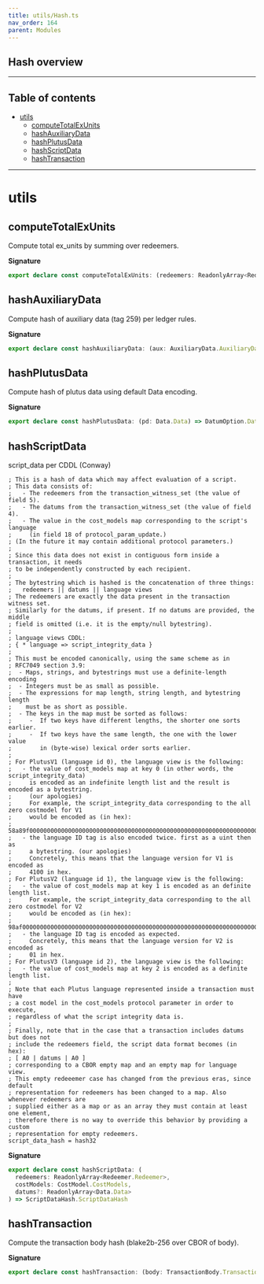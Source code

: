 ```yaml
---
title: utils/Hash.ts
nav_order: 164
parent: Modules
---
```


## Hash overview

---

<h2 className="text-delta">Table of contents</h2>

- [utils](#utils)
  - [computeTotalExUnits](#computetotalexunits)
  - [hashAuxiliaryData](#hashauxiliarydata)
  - [hashPlutusData](#hashplutusdata)
  - [hashScriptData](#hashscriptdata)
  - [hashTransaction](#hashtransaction)

---

# utils

## computeTotalExUnits

Compute total ex_units by summing over redeemers.

**Signature**

```ts
export declare const computeTotalExUnits: (redeemers: ReadonlyArray<Redeemer.Redeemer>) => Redeemer.ExUnits
```

## hashAuxiliaryData

Compute hash of auxiliary data (tag 259) per ledger rules.

**Signature**

```ts
export declare const hashAuxiliaryData: (aux: AuxiliaryData.AuxiliaryData) => AuxiliaryDataHash.AuxiliaryDataHash
```

## hashPlutusData

Compute hash of plutus data using default Data encoding.

**Signature**

```ts
export declare const hashPlutusData: (pd: Data.Data) => DatumOption.DatumHash
```

## hashScriptData

script_data per CDDL (Conway)

```
; This is a hash of data which may affect evaluation of a script.
; This data consists of:
;   - The redeemers from the transaction_witness_set (the value of field 5).
;   - The datums from the transaction_witness_set (the value of field 4).
;   - The value in the cost_models map corresponding to the script's language
;     (in field 18 of protocol_param_update.)
; (In the future it may contain additional protocol parameters.)
;
; Since this data does not exist in contiguous form inside a transaction, it needs
; to be independently constructed by each recipient.
;
; The bytestring which is hashed is the concatenation of three things:
;   redeemers || datums || language views
; The redeemers are exactly the data present in the transaction witness set.
; Similarly for the datums, if present. If no datums are provided, the middle
; field is omitted (i.e. it is the empty/null bytestring).
;
; language views CDDL:
; { * language => script_integrity_data }
;
; This must be encoded canonically, using the same scheme as in
; RFC7049 section 3.9:
;  - Maps, strings, and bytestrings must use a definite-length encoding
;  - Integers must be as small as possible.
;  - The expressions for map length, string length, and bytestring length
;    must be as short as possible.
;  - The keys in the map must be sorted as follows:
;     -  If two keys have different lengths, the shorter one sorts earlier.
;     -  If two keys have the same length, the one with the lower value
;        in (byte-wise) lexical order sorts earlier.
;
; For PlutusV1 (language id 0), the language view is the following:
;   - the value of cost_models map at key 0 (in other words, the script_integrity_data)
;     is encoded as an indefinite length list and the result is encoded as a bytestring.
;     (our apologies)
;     For example, the script_integrity_data corresponding to the all zero costmodel for V1
;     would be encoded as (in hex):
;     58a89f00000000000000000000000000000000000000000000000000000000000000000000000000000000000000000000000000000000000000000000000000000000000000000000000000000000000000000000000000000000000000000000000000000000000000000000000000000000000000000000000000000000000000000000000000000000000000000000000000000000000000000000000000000000000000000000ff
;   - the language ID tag is also encoded twice. first as a uint then as
;     a bytestring. (our apologies)
;     Concretely, this means that the language version for V1 is encoded as
;     4100 in hex.
; For PlutusV2 (language id 1), the language view is the following:
;   - the value of cost_models map at key 1 is encoded as an definite length list.
;     For example, the script_integrity_data corresponding to the all zero costmodel for V2
;     would be encoded as (in hex):
;     98af0000000000000000000000000000000000000000000000000000000000000000000000000000000000000000000000000000000000000000000000000000000000000000000000000000000000000000000000000000000000000000000000000000000000000000000000000000000000000000000000000000000000000000000000000000000000000000000000
;   - the language ID tag is encoded as expected.
;     Concretely, this means that the language version for V2 is encoded as
;     01 in hex.
; For PlutusV3 (language id 2), the language view is the following:
;   - the value of cost_models map at key 2 is encoded as a definite length list.
;
; Note that each Plutus language represented inside a transaction must have
; a cost model in the cost_models protocol parameter in order to execute,
; regardless of what the script integrity data is.
;
; Finally, note that in the case that a transaction includes datums but does not
; include the redeemers field, the script data format becomes (in hex):
; [ A0 | datums | A0 ]
; corresponding to a CBOR empty map and an empty map for language view.
; This empty redeeemer case has changed from the previous eras, since default
; representation for redeemers has been changed to a map. Also whenever redeemers are
; supplied either as a map or as an array they must contain at least one element,
; therefore there is no way to override this behavior by providing a custom
; representation for empty redeemers.
script_data_hash = hash32
```

**Signature**

```ts
export declare const hashScriptData: (
  redeemers: ReadonlyArray<Redeemer.Redeemer>,
  costModels: CostModel.CostModels,
  datums?: ReadonlyArray<Data.Data>
) => ScriptDataHash.ScriptDataHash
```

## hashTransaction

Compute the transaction body hash (blake2b-256 over CBOR of body).

**Signature**

```ts
export declare const hashTransaction: (body: TransactionBody.TransactionBody) => TransactionHash.TransactionHash
```
